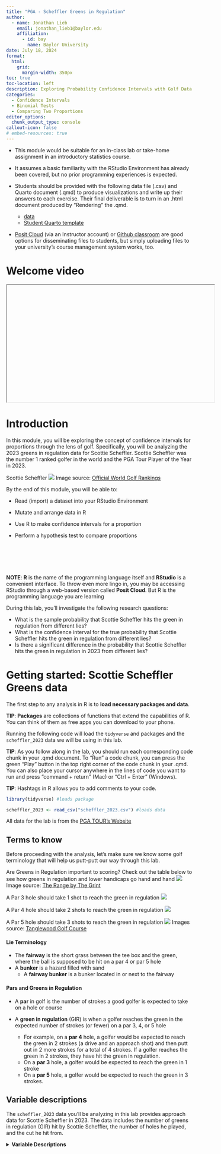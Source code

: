 ```yaml
---
title: "PGA - Scheffler Greens in Regulation"
author:
  - name: Jonathan Lieb
    email: jonathan_lieb1@baylor.edu
    affiliation:
      - id: bay
        name: Baylor University
date: July 18, 2024
format:
  html:
    grid:
      margin-width: 350px
toc: true
toc-location: left
description: Exploring Probability Confidence Intervals with Golf Data
categories:
  - Confidence Intervals
  - Binomial Tests
  - Comparing Two Proportions
editor_options:
  chunk_output_type: console
callout-icon: false
# embed-resources: true
---
```


::: {.callout-note collapse="true" title="Facilitation notes" appearance="minimal"}
+ This module would be suitable for an in-class lab or take-home assignment in an introductory statistics course. 

+ It assumes a basic familiarity with the RStudio Environment has already been covered, but no prior programming experiences is expected.

+ Students should be provided with the following data file (.csv) and Quarto document (.qmd) to produce visualizations and write up their answers to each exercise. Their final deliverable is to turn in an .html document produced by "Rendering" the .qmd. 
  
  + [data](scheffler_2023.csv)
  + [Student Quarto template](student_template.qmd)

+ [Posit Cloud](https://posit.cloud/) (via an Instructor account) or [Github classroom](https://classroom.github.com) are good options for disseminating files to students, but simply uploading files to your university's course management system works, too.
:::

# Welcome video

<iframe width="560" height="315" src title="placeholder">

</iframe>

# Introduction

In this module, you will be exploring the concept of confidence intervals for proportions through the lens of golf. Specifically, you will be analyzing the 2023 greens in regulation data for Scottie Scheffler. Scottie Scheffler was the number 1 ranked golfer in the world and the PGA Tour Player of the Year in 2023.

::: column-margin

Scottie Scheffler
![](Scheffler_image.jpg)
Image source: [Official World Golf Rankings](https://www.owgr.com/playerprofile/scottie-scheffler-18417)

:::

::: {.callout-note title="Learning Objectives" appearance="minimal"}
By the end of this module, you will be able to:

-   Read (import) a dataset into your RStudio Environment

-   Mutate and arrange data in R

-   Use R to make confidence intervals for a proportion

-   Perform a hypothesis test to compare proportions
:::

::: column-margin
\
\
\
\

**NOTE**: **R** is the name of the programming language itself and **RStudio** is a convenient interface. To throw even more lingo in, you may be accessing RStudio through a web-based version called **Posit Cloud**. But R is the programming language you are learning
:::

::: {.callout-caution collapse="true" title="Research Questions"}

During this lab, you'll investigate the following research questions:

+ What is the sample probability that Scottie Scheffler hits the green in regulation from different lies?
+ What is the confidence interval for the true probability that Scottie Scheffler hits the green in regulation from different lies?
+ Is there a significant difference in the probability that Scottie Scheffler hits the green in regulation in 2023 from different lies?

:::

# Getting started: Scottie Scheffler Greens data

The first step to any analysis in R is to **load necessary packages and data**. 

::: column-margin
**TIP**: **Packages** are collections of functions that extend the capabilities of R. You can think of them as free apps you can download to your phone.
:::

Running the following code will load the `tidyverse` and  packages and the `scheffler_2023` data we will be using in this lab.



::: column-margin
**TIP**: As you follow along in the lab, you should run each corresponding code chunk in your .qmd document. To "Run" a code chunk, you can press the green "Play" button in the top right corner of the code chunk in your .qmd. You can also place your cursor anywhere in the lines of code you want to run and press "command + return" (Mac) or "Ctrl + Enter" (Windows).
:::

::: column-margin
**TIP**: Hashtags in R allows you to add comments to your code.
:::

```r
library(tidyverse) #loads package

scheffler_2023 <- read_csv("scheffler_2023.csv") #loads data
```

::: column-margin
All data for the lab is from the [PGA TOUR's Website](https://www.pgatour.com/stats.html)
:::

## Terms to know

Before proceeding with the analysis, let's make sure we know some golf terminology that will help us putt-putt our way through this lab.

::: column-margin
Are Greens in Regulation important to scoring? Check out the table below to see how greens in regulation and lower handicaps go hand and hand 
![](gir_by_handicap.png)
Image source: [The Range by The Grint](https://thegrint.com/range/2013/03/golf-tips-gir/)
:::

::: column-margin
A Par 3 hole should take 1 shot to reach the green in regulation
![](tanglewood_hole5.jpg)

A Par 4 hole should take 2 shots to reach the green in regulation
![](tanglewood_hole1.jpg)

A Par 5 hole should take 3 shots to reach the green in regulation
![](tanglewood_hole2.jpg)
Images source: [Tanglewood Golf Course](https://www.tanglewoodfulton.com/golf-course/hole-by-hole-layout)

:::

#### Lie Terminology
-   The **fairway** is the short grass between the tee box and the green, where the ball is supposed to be hit on a par 4 or par 5 hole
-   A **bunker** is a hazard filled with sand
    -   A **fairway bunker** is a bunker located in or next to the fairway

::: {.callout-important}

#### Pars and Greens in Regulation
-   A **par** in golf is the number of strokes a good golfer is expected to take on a hole or course
-   A **green in regulation** (GIR) is when a golfer reaches the green in the expected number of strokes (or fewer) on a par 3, 4, or 5 hole

     -  For example, on a **par 4** hole, a golfer would be expected to reach the green in 2 strokes (a drive and an approach shot) and then putt out in 2 more strokes for a total of 4 strokes. If a golfer reaches the green in 2 strokes, they have hit the green in regulation.
     - On a **par 3** hole, a golfer would be expected to reach the green in 1 stroke
     - On a **par 5** hole, a golfer would be expected to reach the green in 3 strokes.


:::

## Variable descriptions

The `scheffler_2023` data you'll be analyzing in this lab provides approach data for Scottie Scheffler in 2023. The data includes the number of greens in regulation (GIR) hit by Scottie Scheffler, the number of holes he played, and the cut he hit from.

<details>
<summary><b>Variable Descriptions</b></summary>

| Variable | Description |
|----|----------------------------|
| `player` | PGA Tour player |
| `year` | PGA Tour Season |
| `greens` | Greens in Regulation Hit |
| `holes` | Number of Holes |
| `cut` | The type of ground that the approach shot to the green was hit from |


## Viewing the data

We can use the `glimpse()` function to get a quick look at our `scheffler_2023` data. The `glimpse` code provides the number of observations (Rows) and the number of variables (Columns) in the dataset. The “Rows” and “Columns” are referred to as the **dimensions** of the dataset. It also shows us the names of the variables (`player`, `greens`, `holes` ..., `cut`) and the first few observations for each variable.

```r
glimpse(scheffler_2023)
```

Another useful function to get a quick look at the data is the `head()` function. This function shows the first few rows of the dataset. 

```r
head(scheffler_2023)
```


::: {.callout-note  title="Exercise 1: Data Structure"}

a. What are the **dimensions** of this dataset?

b. Are there any **variables** not useful for our analysis? If so, list the names of these variables.

c. What **type of variable** (ex: continuous numeric, catergorical, binary, ordinal...) is the `cut` **variable**?

d. Which two **variables** can be used to calculate the proportion of greens hit in regulation?

:::

::: column-margin
\
**TIP:** Type your answers to each exercise in the .qmd document. 
\
:::

## Mutating Data

1. Mutating data in R is the process of creating new variables based on existing variables in a dataset. This can be done using the `mutate()` function in the `dplyr` package.
2. The mutate function takes a data frame as its first argument and then a series of new variable assignments.
(Eg: `mutate(data, new_var1 = old_var * 2, new_var = old_var1 - old_var2)`)

## Arranging Data

1. The `arrange()` function in the `dplyr` package is used to sort the data frame by one or more variables.
2. The `arrange()` function takes a data frame as its first argument and then a series of variables to sort by. (Eg: `arrange(data, variable1, variable2)`)
3. By default, the `arrange()` function sorts in ascending order. To sort in descending order, you can use the `desc()` function inside the `arrange()` function. (Eg: `arrange(data, desc(variable1))`)

::: {.callout-note  title="Exercise 2: Data Manipulation"}

::: column-margin

**HINT**: Values can be assigned to variable names in *R* using the `<-` operator. For example, `x <- 2`, `y <- "Hello"`, or `z <- 2 * x`.

Using `=` also works in **R** for assigning values to variables, but it is common practice to use `<-` for this purpose.

:::

Use the `mutate()` function to create a new variable called `gir_rate` that represents the proportion of greens hit in regulation. Save this new dataset as `scheffler_2023_mutated`.
Then arrange the `scheffler_2023_mutated` data by the `gir_rate` variable in descending order.

a. From what `cut` did Scottie Scheffler have the best Green in Regulation rate?

b. From what `cut` did Scottie Scheffler have the worst Green in Regulation rate?

:::


# Confidence Intervals for Proportions

A confidence interval for a proportion is a range of values that is likely to contain the true value of the population proportion with a certain level of confidence. Confidence intervals for proportions can be used for a variety of purposes, including:

1. Quantifying the precision of our estimates. The wider the confidence interval, the less precise our estimate is, the narrower the confidence interval, the more precise our estimate is.

2. Making inferences about the population proportion. For example, if a 90% confidence interval was used, it could be said that if the same population was sampled on numerous occasions and interval estimates were made on each occasion, approximately 90% of the intervals would contain the population parameter.

3. Testing hypothesized values of the population proportion. If the hypothesized value is not within the confidence interval, then we have reason to believe that it is not the true population proportion.

4. Comparing two proportions. If the confidence intervals for two sample proportions do not overlap, then we have reason to believe that the two true population proportions are different.

## Making Confidence Intervals in R

The statistical notation for a confidence interval for a proportion is:

$$
\hat{p} \pm z \times \sqrt{\frac{\hat{p}(1-\hat{p})}{n}}
$$

Where: 

- $\hat{p}$ is the sample proportion.
- $z$ is the z-score that corresponds to the desired level of confidence
- $n$ is the sample size

::: column-margin
**TIP**: The z-score for a 95% confidence interval is approximately 1.96. You can use this value to calculate the confidence interval for the proportion of greens hit in regulation by Scottie Scheffler from the fairway.
:::

::: column-margin
Some common Confidence Intervals and their corresponding z-scores are:

| Confidence Interval | Z-Score |
|----|----------------------------|
| 90 % | 1.65 |
| 95 % | 1.96 |
| 98 % | 2.33 |
| 99 % | 2.58 |

:::

In R you can perform basic math using the `*` operator for multiplication and the `\` operator for division. 

For a quick example if the proportion of success for a problem is .6, the sample size is 100, and the test is being performed at the 95% confidence level, then the confidence interval for the proportion of success can be calculated as follows:

```r
lower_limit <- .6 - 1.96 * sqrt((.6 * (1-.6))/100)
upper_limit <- .6 + 1.96 * sqrt((.6 * (1-.6))/100)
```

This would give you the lower limit (`r lower_limit`) and the upper limit (`r upper_limit`) of the 95% confidence interval for the true proportion of success.


::: {.callout-note title="Exercise 3: Manual Confidence Intervals"}

Use the numbers from the `scheffler_2023_mutated` data frame where **`cut` = "Fairway"** to calculate a **95% confidence interval** for the proportion of greens hit in regulation by Scottie Scheffler from the fairway. 

a. What is value of $\hat{p}$ for the fairway cut?

b. What is the value of $n$ for the fairway cut?

c. What is the estimated value of the **upper limit** of the confidence interval for the fairway cut?

d. What is the estimated value of the **lower limit** of the confidence interval for the fairway cut?

:::

## Using `prop.test` to Calculate Confidence Intervals 

In R the `prop.test()` function can be used to calculate confidence intervals for proportions. The `prop.test()` function takes the number of successes and the total number of trials as arguments and returns a confidence interval for the proportion.

::: column-margin

**TIP**: You can type `?prop.test` in the R console to get more information about the `prop.test()` function, including which arguments it takes and what it returns.

**TIP**: Throughout this lesson, we will set the `correct` argument to `FALSE` in the `prop.test()` function. This is because the `correct` argument is used to apply a continuity correction to the confidence interval, which we will not be using in this lesson.

:::

Below is an example of how to use the `prop.test()` function to calculate a 95% confidence interval for data where the number of successes is 60 and the total number of trials is 100. If `$conf.int` is added to the end of the `prop.test()` function, the function will return only the confidence interval and confidence level.

```r
prop.test(60, 100, conf.level = .95, correct = FALSE)
prop.test(60, 100, conf.level = .95, correct = FALSE)$conf.int
```

::: column-margin

**TIP**: The `$` operator is used to access a specific element of a list in R. In this case, the `conf.int` element of the list returned by the `prop.test()` function contains the confidence interval.

:::

::: {.callout-note title="Exercise 4: Using R Functions for Confidence Intervals"}

Use the `prop.test()` function to calculate a **95% confidence interval** for the proportion of greens hit in regulation by Scottie Scheffler from the **bunker**.

a. What is the value of the **lower limit** of the confidence interval for the bunker cut?

b. What is the value of the **upper limit** of the confidence interval for the bunker cut?

c. Is the range of the confidence interval for the **bunker** cut wider or narrower than the range of the confidence interval for the **fairway** cut?

:::

## Testing Hypothesized Proportions


#### Setting Up Hypotheses

In hypothesis testing for proportions, a null hypothesis is set up to test a claim about a population proportion. The null hypothesis is that the population proportion is equal to a specific value. The alternative hypothesis can be that the population proportion is not equal to the specific value, greater than the specific value, or less than the specific value. 

The options are shown below: 

::: column-margin

**NOTE**: It is common practice to denote a null hypothesis with $H_0$ and an alternative hypothesis with $H_A$. Sometime the alternative hypothesis is denoted with $H_1$.

:::

$H_0: p = p_0$

and 

$H_A: p \neq p_0$ or  
$H_A: p > p_0$ or  
$H_A: p < p_0$ 

Where $p_0$ is the hypothesized value of the population proportion and $p$ is the true population proportion.

#### Significance Level

For hypothesis testing, a **significance level** is set to determine the probability of rejecting the null hypothesis when it is true. The significance level is denoted by $\alpha$ and is often set to 0.05. This means that there is a 5% chance of rejecting the null hypothesis when it is actually true. Other common **significance levels** are 0.01 and 0.10.

#### Calculating the Test Statistic

A **test statistic** is a value calculated from the sample data that is used to determine whether the null hypothesis should be rejected or not.

The **test statistic** for hypothesis testing for proportions is:

$$z = \frac{\hat{p} - p_0}{\sqrt{\frac{p_0(1 - p_0)}{n}}}$$

Where $\hat{p}$ is the sample proportion, $p_0$ is the hypothesized value of the population proportion, and $n$ is the sample size. 

#### Determining the Significance of the Test

There are two common ways to determine the significance of the test:

1. Compare the test statistic to the critical value

2. Compare the p-value to the significance level

The first method compares the **test statistic** to the **critical value**. The critical value is the value that separates the rejection region from the non-rejection region. If the test statistic is in the rejection region, the null hypothesis is rejected. This also corresponds to the confidence intervals given for true probability of success. If the hypothesized value of the population proportion is within the confidence interval, the null hypothesis is not rejected. If it is outside the confidence interval, the null hypothesis is rejected.

::: column-margin
**TIP**: Critical values can be found very easily in **R** using the `qnorm()` function. For example, `qnorm(.975)` will return the critical value for a 95% confidence interval (two sided test).

If the test is right-tailed (greater than), the critical value is found using `qnorm(.95)` for a 95% confidence interval. If the test is left-tailed (less than), the critical value is found using `qnorm(.05)` for a 95% confidence interval.

:::


The **p-value** is the most common way to determine the significance of the test. The **p-value** is the probability of observing a test statistic as extreme as the one calculated from the sample data, assuming the null hypothesis is true. If the **p-value** is less than the significance level, the null hypothesis is rejected. 


#### Hypothesis Testing in R

Hypothesis testing for proportions can also be done in **R** using the `prop.test()` function. Seen below is an example where it is being tested if the true proportion of successes is different than .7. The first test shows the results if the sample proportion had 60 out of 100 successes and the second test shows the results if the sample proportion had 70 out of 100 successes. Both tests are done using an $\alpha$ level of 0.05.

```r
prop.test(60, 100, p = .7, conf.level = .95, correct = FALSE)
prop.test(70, 100, p = .7, conf.level = .95, correct = FALSE)
```

The test statistic is returned in the output of `prop.test()` as `X-squared`. This is the square of the z-value. For the first test the test statistic is `r round(sqrt(prop.test(60, 100, p = .7, correct = F)$statistic), 3)`, and for the second test the test statistic is `r round(sqrt(prop.test(70, 100, p = .7, correct = F)$statistic), 3)`. For a 95% confidence level for a two-sided test, the critical value is 1.96. If the test statistic is greater than 1.96 or less than -1.96, the null hypothesis is rejected. Since the test statistic for the first test is less than -1.96, the null hypothesis is rejected. Since the test statistic for the second test is between -1.96 and 1.96, the null hypothesis is not rejected.

The p-value of the test is returned in the output of the `prop.test()` function. For the first test, the p-value is `r round(prop.test(60, 100, p = .7, correct = F)$p.value, 3)` and for the second test, the p-value is 1. Since the p-value of the first test is less than the significance level of 0.05, the null hypothesis is rejected. Since the p-value for the second test is greater than the significance level of 0.05, we fail to reject the null hypothesis.

#### Drawing Conclusions

If the null hypothesis is rejected we can conclude that the sample data provides enough evidence to support the alternative hypothesis. If the null hypothesis was that the population proportion is equal to .7 and the alternative hypothesis was that the population proportion is not equal to .7 and $\alpha = 0.5$, then we might say, 

*"There is significant evidence to suggest that the true population proportion is not equal to .7 at the 95% confidence level."*

If the null hypothesis is not rejected we do not automatically accept the null hypothesis. We simply do not have enough evidence to reject it. For example if the null hypothesis was that the population proportion is equal to .7 and the alternative hypothesis was that the population proportion is not equal to .7 and $\alpha = .05$, then we might say,

*There is not enough evidence to suggest that the true population proportion is different from .7 at the 95% confidence level."*

#### Example

Suppose you are watching a golf tournament on TV and Scottie Scheffler is about to hit an approach shot from the fairway. You hear the announcer say that Scottie Scheffler hits 3/4 of his greens in regulation from the fairway. You are skeptical of this claim and decide to test it against the data you have collected at the 95% confidence level.

You set up a hypothesis test with the following hypotheses:

- **Null Hypothesis $H_0$**: The proportion of greens hit in regulation by Scottie Scheffler from the fairway is 0.75.

- **Alternative Hypothesis $H_A$**: The proportion of greens hit in regulation by Scottie Scheffler from the fairway is not 0.75.


::: {.callout-note title="Exercise 5: Confidence Intervals for Hypothesis Testing"}

Use the `prop.test()` function to test the hypothesis that the true proportion of greens hit in regulation by Scottie Scheffler from the fairway is not 0.75. $\alpha = 0.05$. Set `correct = FALSE`.

a. What is the **p-value** of the test?

b. Based on the **p-value**, do you reject or fail to reject the null hypothesis?

c. What is your **conclusion**?

:::

# Comparing Two Proportions

Sometimes, comparing two sample proportions is necessary to determine if they are significantly different. This can be done with a two sample z-test for equality of proportions.

The null hypothesis for a two sample z-test for equality of proportions is that the two proportions are equal.

$H_0: p_1 = p_2$

The alternative hypothesis can be that the two proportions are not equal.

$H_A: p_1 \neq p_2$

That the first proportion is greater than the second proportion.

$H_A: p_1 > p_2$

or that the first proportion is less than the second proportion.

$H_A: p_1 < p_2$

The test-statistic for the two sample z-test for equality of proportions is calculated as:

$$Z = \frac{\hat{p}_1 - \hat{p}_2}{\sqrt{\hat{p}(1-\hat{p})\left(\frac{1}{n_1} + \frac{1}{n_2}\right)}}$$

where

$\hat{p}_1$ and $\hat{p}_2$ are the sample proportions for the two samples,

$\hat{p}$ is the pooled proportion,

$n_1$ and $n_2$ are the sample sizes for the two samples.

The pooled proportion is calculated as:

$$\hat{p} = \frac{x_1 + x_2}{n_1 + n_2}$$

Once again the `prop.test()` function in R can help us out. The `prop.test()` function can the number of successes and the total number of trials for each sample as arguments and return a p-value for the comparison. Use the argument `correct = FALSE` in the function to get the correct results. Remember that the `prop.test()` function will list the test statistic as an X-squared value, which is the square of the z-score. The p-value stays the same as listed in the output.

::: column-margin

**TIP**:Use the `?prop.test` command in the R console to get more information about the `prop.test()` function, including which arguments it takes and what it returns.

**NOTE**: `prop.test` can take the form `prop.test(c(x1, x2), c(n1, n2))` where `x1` and `x2` are the number of successes in each sample and `n1` and `n2` are the total number of trials in each sample.

:::

Below is an example of how the `prop.test()` function could be used to compare two proportions (10/100 and 20/100) at the 95% confidence level with a two-sided alternative hypothesis: 

::: column-margin

**NOTE**: If we were using the test statistic to compare the critical value, we would have to take the square root of the X-squared value to get the z-score (the z-Score is our test statistic).

```r
sqrt(3.9216)
```

The z-score would then be compared to the critical value for the desired confidence level. Since we know that the critical values for a two-sided test at the 95% confidence level are -1.96 and 1.96, we can see that the z-score of $\pm 1.98$ falls in the rejection region.

:::

```r
prop.test(c(10, 20), c(100, 100), 
          conf.level = 0.95,
          alternative = 'two.sided', 
          correct = FALSE)
```

The `prop.test()` function returns a p-value for the comparison, which in this case is .048. Since this value is less than our $\alpha$ of .05, we would reject the null hypothesis that the two proportions are equal and conclude that there is enough evidence to suggest that the two true proportions are different.


::: {.callout-note title="Exercise 6: Comparing Two Proportions"}

Of the cuts in golf, the **fairway** is generally considered to be the most desirable place to hit the ball. Shorter grass is widely believed to make it easier to hit the green in regulation. 

The **bunker**, on the other hand, is often considered to be one of the most difficult places to hit the ball from. The sand can make it difficult to control the ball and hit it accurately. Additionally, no practice swings are allowed to hit the sand in the **bunker** making it more difficult to get a feel for the shot.

::: column-margin

Learn about rules about hitting out of the bunkers in golf in the video below:

{{< video https://www.youtube.com/embed/T9_gXqAE6ZY >}}

:::

In the `scheffler_2023` dataset there is also a cut called **"Other"**. This includes shots from the rough, waste areas, mulch and more. These are also often expected to be tougher than the fairway but slightly easier to hit out of than bunkers, but not always. Our summarization of the probabilities from different cuts earlier confirmed a slightly higher probability of hitting the green in regulation from the **"Other"** cut compared to the bunker cut.

Use the `prop.test()` function to compare the proportion of greens hit in regulation by Scottie Scheffler from the **fairway** and the **bunker**. Make the alternative hypothesis that the proportion of greens hit in regulation from the fairway is **greater** than the proportion of greens hit in regulation from the bunker. Use the **95% confidence level**. Set **correct = FALSE**.

:::column-margin

**TIP**: The alternative hypothesis can be set to `'greater'`, `'less'`, or `'two.sided'` using the `alternative` argument in the `prop.test()` function.

**TIP**: Remember that the test statistic is **z** which is the square root of the X-squared value output by the `prop.test()` function.

:::

a. What is the value of the **test statistic**?

b. What is the **critical value** for the test?

c. Is the **test statistic** in the **rejection region**?

d. What is the **p-value** of the test?

e. Is **0** included in the confidence interval for the difference in proportions?

f. Based on your answers above, what is your **conclusion** about the  two proportions?

Use the `prop.test()` function to compare the proportion of greens hit in regulation by Scottie Scheffler from the **Other** cut and the **Bunker**. Make the alternative hypothesis that the proportion of greens hit in regulation from the **Other** cut is **greater** than the proportion of greens hit in regulation from the **Bunker**. Use the **95% confidence level**. Set **correct = FALSE**.

g. What is the value of the **test statistic**?

h. What is the **p-value** of the test?

i. Is **0** included in the confidence interval for the difference in proportions?

j. Based on your answers above, what is your **conclusion** about the two proportions?

k. If you were giving advice to Scottie Scheffler on a par 4 hole with rough on the left and a bunker on the right and he asked which would be better to hit out of, what would you tell him?

:::

# More Practice

::: {.callout-note title="Challenge Problems"}

Scottie Scheffler is not the only great golfer on the PGA Tour. In the [pga_girs](pga_girs.csv) dataset there is data on the greens hit in regulation by PGA professionals from 2019-2023. The data is structured identically to the `scheffler_2023` dataset.

::: column-margin

Rory McIlroy is one of the most popular and best golfers on the PGA Tour. He has won multiple major championships. He is known for his long drives and his picturesque swing.

Rory McIlroy
![](McIlroy_image.jpg)
Image Source: [Official World Golf Rankings](https://www.owgr.com/playerprofile/rory-mcilroy-10091)

:::

::: {.callout-note title="Challenge 1: Two Player Comparison"}

:::column-margin
**HINT**: Read in the data and create a McIlroy 2023 dataset with the code below:

```r
pga_girs <- read.csv("pga_girs.csv")
mcilroy_2023 <- filter(pga_girs, player == "Rory McIlroy", year == 2023)
```

:::


1. Compare Scottie Scheffler's approach shots in 2023 to Rory McIlroy's approach shots in 2023. 

a. Use the `prop.test()` function to compare the proportion of greens hit in regulation by Scottie Scheffler from the **fairway** to the proportion of greens hit in regulation by Rory McIlroy from the **fairway**. Make the alternative hypothesis that the proportion of greens hit in regulation from the fairway by Scottie Scheffler is greater than the proportion of greens hit in regulation from the fairway by Rory McIlroy. Use the **95% confidence level**. Set **correct = FALSE**.
    
b. How big is the **difference** in the sample proportion of greens hit in regulation from the fairway between Scottie Scheffler and Rory McIlroy (round to the nearest hundreth)?
    
c. Is there enough evidence to conclude that Scottie Scheffler is better at hitting greens in regulation from the fairway than Rory McIlroy? Explain your answer.

d. Compare the proportion of greens hit in regulation by Scottie Scheffler from the **bunker** to the proportion of greens hit in regulation by Rory McIlroy from the **bunker**. Make the alternative hypothesis that the proportion of greens hit in regulation from the bunker by Scottie Scheffler is greater than the proportion of greens hit in regulation from the bunker by Rory McIlroy. Use the **95% confidence level**. Set **correct = FALSE**.
    
e. How big is the **difference** in the sample proportion of greens hit in regulation from the bunker between Scottie Scheffler and Rory McIlroy (round to the nearest hundreth)?
    
f. What is your **conclusion** about Scheffler's and McIlroy's approaches from the bunker?
    
g. Explain why it might be more difficult to find a significant difference in the proportion of greens hit in regulation from the bunker compared to the fairway, even if the difference in the sample proportions from the bunker is larger than the difference from the fairway.
    

:::

::: {.callout-note title="Challenge 2: Past Comparisons"}

2. Scottie Scheffler skyrocketed up the world golf rankings from 2019-2023. His world golf ranking went from 66 to 31 to 12 to 2 and finally to number 1 (at the end of each season respectively). Take a look at whether Scottie Scheffler's Greens in Regulation from different cuts improved during his climb to the top. Filter the `pga_girs` dataset to only include data from Scottie Scheffler. 

::: column-margin
<br><br><br><br><br><br><br><br><br><br><br><br><br><br><br><br><br><br><br><br>

Below is a graph of Scottie Scheffler's rapid climb up the world golf rankings from the end of 2019 to the end of 2023.

![](scheffler_wgr.jpg)

Image Source: [Official World Golf Rankings](https://www.owgr.com/ranking-graph?minYear=2020&maxYear=2024&player=18417)

:::
    
a. Use filter, mutate, and arrange to calculate Scheffler's GIR from the fairway each season. Which season is it the highest?
    
b. Which season is it the lowest?
    
c. Use the `prop.test()` function to compare the proportion of greens hit in regulation by Scottie Scheffler from the **fairway** in 2020 to the proportion of greens hit in regulation by Scottie Scheffler from the **fairway** in 2021 Make the alternative hypothesis that the proportion of greens hit in regulation from the fairway by Scottie Scheffler in 2020 is less than the proportion of greens hit in regulation from the fairway by Scottie Scheffler in 2021. Use the **95% confidence level**. Set **correct = FALSE**.

d. Use the `prop.test()` function to compare the proportion of greens hit in regulation by Scottie Scheffler from the **Other** cut in 2021 to the proportion of greens hit in regulation by Scottie Scheffler from the **Other** cut in 2022. Make the alternative hypothesis that the proportion of greens hit in regulation from the fairway by Scottie Scheffler in 2021 is less than the proportion of greens hit in regulation from the fairway by Scottie Scheffler in 2022. Use the **95% confidence level**. Set **correct = FALSE**.
    
:::
    
:::column-margin
<br><br><br><br><br><br><br><br><br><br><br><br><br><br><br><br><br><br><br><br><br><br><br><br><br>

**HINT**: Use the code below to filter the data:

```r
top_bunker_players <- pga_girs |> 
  filter(cut == "Bunker", holes < 25, year == 2023) |> 
  mutate(gir = greens / holes) |>
  arrange(desc(gir)) |> 
  slice(1, n())
```

:::

::: {.callout-note title="Challenge 3: Changing Conditions"}

3. Find the best and worst bunker players in 2023 who took less than 25 approach shots from the bunker.

a. Test the hypothesis that the proportion of greens hit in regulation from the bunker by the best bunker player is greater than the proportion of greens hit in regulation from the bunker by the worst bunker player. Use the **90% confidence level**. Set **correct = FALSE**.
    
b. Test the hypothesis that the proportion of greens hit in regulation from the fairway by the best bunker player is greater than the proportion of greens hit in regulation from the fairway by the worst bunker player. Use the **99% confidence level**. Set **correct = FALSE**.
    
c. Do you get differing results when you change the confidence level? If yes, explain why.
:::


:::

